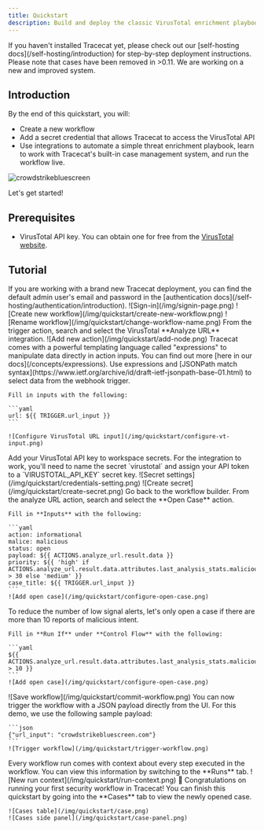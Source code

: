 ```yaml
---
title: Quickstart
description: Build and deploy the classic VirusTotal enrichment playbook in 15 minutes.
---
```


<Warning>
If you haven't installed Tracecat yet, please check out our [self-hosting docs](/self-hosting/introduction) for step-by-step deployment instructions.
</Warning>

<Note>
Please note that cases have been removed in >0.11. We are working on a new and improved system.
</Note>

## Introduction

By the end of this quickstart, you will:
- Create a new workflow
- Add a secret credential that allows Tracecat to access the VirusTotal API
- Use integrations to automate a simple threat enrichment playbook,
learn to work with Tracecat's built-in case management system,
and run the workflow live.

![crowdstrikebluescreen](/img/quickstart/configure-open-case.png)

Let's get started!

## Prerequisites
- VirusTotal API key. You can obtain one for free from the [VirusTotal website](https://www.virustotal.com/gui/my-apikey).

## Tutorial

<Steps>
  <Step title="Log into Tracecat">
    <Note>
        If you are working with a brand new Tracecat deployment, you can find the default admin user's email and password in the [authentication docs](/self-hosting/authentication/introduction).
    </Note>
    ![Sign-in](/img/signin-page.png)
  </Step>
  <Step title="Create a new workflow">
    ![Create new workflow](/img/quickstart/create-new-workflow.png)
  </Step>
  <Step title="Rename workflow">
    ![Rename workflow](/img/quickstart/change-workflow-name.png)
  </Step>
  <Step title="Add enrichment step">
    From the trigger action, search and select the VirusTotal **Analyze URL** integration.
    ![Add new action](/img/quickstart/add-node.png)
  </Step>
  <Step title="Pass URL from webhook into analyze URL action inputs">
    <Tip>
        Tracecat comes with a powerful templating language called "expressions" to manipulate data directly in action inputs.
        You can find out more [here in our docs](/concepts/expressions).
    </Tip>
    Use expressions and [JSONPath match syntax](https://www.ietf.org/archive/id/draft-ietf-jsonpath-base-01.html) to select data from the webhook trigger.

    Fill in inputs with the following:

    ```yaml
    url: ${{ TRIGGER.url_input }}
    ```

    ![Configure VirusTotal URL input](/img/quickstart/configure-vt-input.png)
  </Step>
  <Step title="Add secret">
    Add your VirusTotal API key to workspace secrets.
    For the integration to work, you'll need to name the secret `virustotal` and assign your API token to a `VIRUSTOTAL_API_KEY` secret key.
    ![Secret settings](/img/quickstart/credentials-setting.png)
    ![Create secret](/img/quickstart/create-secret.png)
  </Step>
  <Step title="Add open case step">
    Go back to the workflow builder.
    From the analyze URL action, search and select the **Open Case** action.

    Fill in **Inputs** with the following:

    ```yaml
    action: informational
    malice: malicious
    status: open
    payload: ${{ ACTIONS.analyze_url.result.data }}
    priority: ${{ 'high' if ACTIONS.analyze_url.result.data.attributes.last_analysis_stats.malicious > 30 else 'medium' }}
    case_title: ${{ TRIGGER.url_input }}
    ```
    ![Add open case](/img/quickstart/configure-open-case.png)
  </Step>
  <Step title="Add condition to open case">
    To reduce the number of low signal alerts, let's only open a case if there are more than 10 reports of malicious intent.

    Fill in **Run If** under **Control Flow** with the following:

    ```yaml
    ${{ ACTIONS.analyze_url.result.data.attributes.last_analysis_stats.malicious > 10 }}
    ```
    ![Add open case](/img/quickstart/configure-open-case.png)
  </Step>
  <Step title="Commit (AKA save) workflow">
    ![Save workflow](/img/quickstart/commit-workflow.png)
  </Step>
  <Step title="Trigger workflow">
    You can now trigger the workflow with a JSON payload directly from the UI.
    For this demo, we use the following sample payload:

    ```json
    {"url_input": "crowdstrikebluescreen.com"}
    ```
    ![Trigger workflow](/img/quickstart/trigger-workflow.png)
  </Step>
  <Step title="View workflow context">
    Every workflow run comes with context about every step executed in the workflow.
    You can view this information by switching to the **Runs** tab.
    ![New run context](/img/quickstart/run-context.png)
  </Step>
  <Step title="View open case">
    🎉 Congratulations on running your first security workflow in Tracecat!
    You can finish this quickstart by going into the **Cases** tab to view the newly opened case.

    ![Cases table](/img/quickstart/case.png)
    ![Cases side panel](/img/quickstart/case-panel.png)

  </Step>
</Steps>
